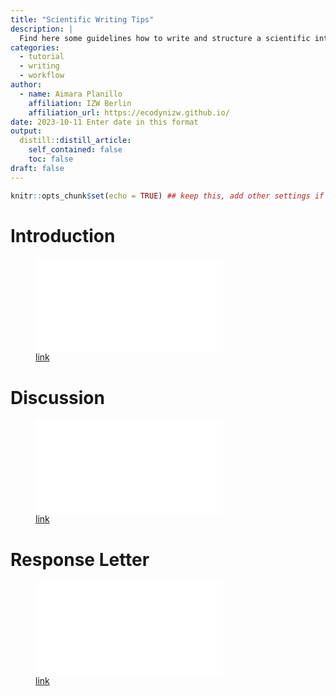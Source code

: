```yaml
---
title: "Scientific Writing Tips"
description: |
  Find here some guidelines how to write and structure a scientific introduction, a scientific discussion or prepare a response letter for your revisions. You will find three pdf documents, one for each section. 
categories:
  - tutorial
  - writing
  - workflow
author:
  - name: Aimara Planillo
    affiliation: IZW Berlin
    affiliation_url: https://ecodynizw.github.io/
date: 2023-10-11 Enter date in this format
output:
  distill::distill_article:
    self_contained: false
    toc: false
draft: false
---
```


```r
knitr::opts_chunk$set(echo = TRUE) ## keep this, add other settings if needed
```

# Introduction

![[link](https://github.com/EcoDynIZW/EcoDynIZW.github.io/raw/main/_posts/scientificwritingtips/man/Introduction_str.pdf)](man/Introduction_str.pdf)

# Discussion

![[link](https://github.com/EcoDynIZW/EcoDynIZW.github.io/raw/main/_posts/scientificwritingtips/man/Discussion_str.pdf)](man/Discussion_str.pdf)

# Response Letter

![[link](https://github.com/EcoDynIZW/EcoDynIZW.github.io/raw/main/_posts/scientificwritingtips/man/ResponseLetter.pdf)](man/ResponseLetter.pdf)






